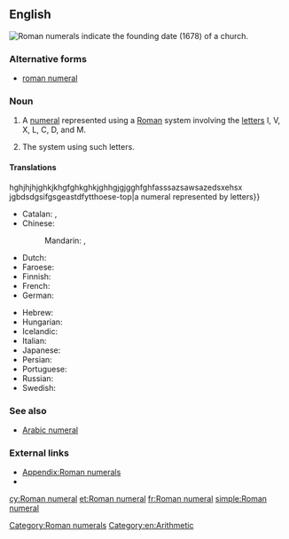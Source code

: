 ==English==
[[File:Lofer Kirche - Außen 4 Datierung.jpg|thumb|right|Roman numerals indicate the founding date (1678) of a church.]]
{{wikipedia}}

===Alternative forms===
* [[roman numeral]] {{qualifier|US}}

===Noun===
{{en-noun|head=[[Roman]] [[numeral]]}}

# A [[numeral]] represented using a [[Roman]] system involving the [[letter]]s I, V, X, L, C, D, and M.
# {{context|in the [[Roman numerals|plural]]}} The system using such letters.

====Translations====hghjhjhjghkjkhgfghkghkjghhgjgjgghfghfasssazsawsazedsxehsx jgbdsdgsifgsgeastdfytthoese-top|a numeral represented by letters}}
* Catalan: {{t-|ca|xifra romana|f}}, {{t-|ca|número romano|m}}
* Chinese:
*: Mandarin: {{t|cmn|羅馬數字|sc=Hani}}, {{t|cmn|罗马数字|tr=Luómǎ shùzì|sc=Hani}}
* Dutch: {{t-|nl|Romeins cijfer|n}}
* Faroese: {{t-|fo|rómartal|n}}
* Finnish: {{t+|fi|roomalainen}} {{t+|fi|numero}}
* French: {{t+|fr|chiffre romain|m}}
* German: {{t-|de|römische Ziffer|f}}
{{trans-mid}}
* Hebrew: {{t-|he|ספרה רומית|f|tr=sifra romit}}
* Hungarian: {{t+|hu|római szám}}
* Icelandic: {{t-|is|rómverskur tölustafur|alt=rómverskir tölustafir|m-p}}
* Italian: {{t-|it|numero romano|m}}
* Japanese: {{t+|ja|ローマ数字|tr=Rōma-sūji}}
* Persian: {{t-|fa|ارقام رومی|tr=arqâm-e rumi}}
* Portuguese: {{t-|pt|número romano|m}}
* Russian: {{t-|ru|римская цифра|f|tr=rímskaja cífra|sc=Cyrl}}
* Swedish: {{t+|sv|romersk siffra|c}}
{{trans-bottom}}

===See also===
* [[Arabic numeral]]

===External links===
* [[Appendix:Roman numerals]]
* {{pedia|Roman numerals}}

[[Category:Roman numerals]]
[[Category:en:Arithmetic]]

[[cy:Roman numeral]]
[[et:Roman numeral]]
[[fr:Roman numeral]]
[[simple:Roman numeral]]